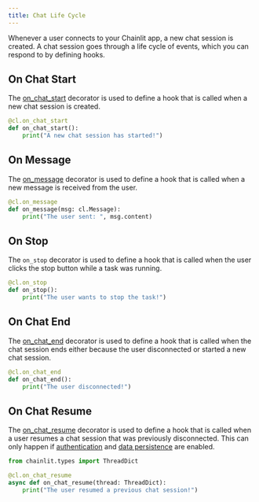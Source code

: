 ```yaml
---
title: Chat Life Cycle
---
```


Whenever a user connects to your Chainlit app, a new chat session is created. A chat session goes through a life cycle of events, which you can respond to by defining hooks.

## On Chat Start

The [on_chat_start](/api-reference/lifecycle-hooks/on-chat-start) decorator is used to define a hook that is called when a new chat session is created.

```python
@cl.on_chat_start
def on_chat_start():
    print("A new chat session has started!")
```

## On Message

The [on_message](/api-reference/lifecycle-hooks/on-message) decorator is used to define a hook that is called when a new message is received from the user.

```python
@cl.on_message
def on_message(msg: cl.Message):
    print("The user sent: ", msg.content)
```

## On Stop

The `on_stop` decorator is used to define a hook that is called when the user clicks the stop button while a task was running.

```python
@cl.on_stop
def on_stop():
    print("The user wants to stop the task!")
```

## On Chat End

The [on_chat_end](/api-reference/lifecycle-hooks/on-chat-end) decorator is used to define a hook that is called when the chat session ends either because the user disconnected or started a new chat session.

```python
@cl.on_chat_end
def on_chat_end():
    print("The user disconnected!")
```

## On Chat Resume

The [on_chat_resume](/api-reference/lifecycle-hooks/on-chat-resume) decorator is used to define a hook that is called when a user resumes a chat session that was previously disconnected. This can only happen if [authentication](/authentication) and [data persistence](/data-persistence) are enabled.

```python
from chainlit.types import ThreadDict

@cl.on_chat_resume
async def on_chat_resume(thread: ThreadDict):
    print("The user resumed a previous chat session!")
```
